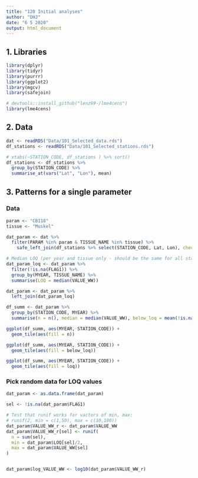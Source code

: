```yaml
---
title: "120 Initial analyses"
author: "DHJ"
date: "6 5 2020"
output: html_document
---
```


## 1. Libraries  
```r

library(dplyr)
library(tidyr)
library(purrr)
library(ggplot2)
library(mgcv)
library(safejoin)

# devtools::install_github("lenz99-/lme4cens")
library(lme4cens)


```


## 2. Data  
```r

dat <- readRDS("Data/101_Selected_data.rds")
df_stations <- readRDS("Data/101_Selected_stations.rds")

# xtabs(~STATION_CODE, df_stations ) %>% sort()
df_stations <- df_stations %>%
  group_by(STATION_CODE) %>%
  summarise_at(vars("Lat", "Lon"), mean)

```


## 3. Patterns for a single parameter  

### Data
```r

param <- "CB118"
tissue <- "Muskel"

dat_param <- dat %>%
  filter(PARAM %in% param & TISSUE_NAME %in% tissue) %>%
    safe_left_join(df_stations %>% select(STATION_CODE, Lat, Lon), check = "V") 

# Median LOQ (per year and tissue only - should be the same for all stations)
dat_param_loq <- dat_param %>%
  filter(!is.na(FLAG1)) %>%
  group_by(MYEAR, TISSUE_NAME) %>%
  summarise(LOQ = median(VALUE_WW))

dat_param <- dat_param %>%
  left_join(dat_param_loq)

df_summ <- dat_param %>%
  group_by(STATION_CODE, MYEAR) %>%
  summarise(n = n(), median = median(VALUE_WW), below_loq = mean(!is.na(FLAG1)), loq = mean(LOQ)) 

ggplot(df_summ, aes(MYEAR, STATION_CODE)) +
  geom_tile(aes(fill = n))

ggplot(df_summ, aes(MYEAR, STATION_CODE)) +
  geom_tile(aes(fill = below_loq))

ggplot(df_summ, aes(MYEAR, STATION_CODE)) +
  geom_tile(aes(fill = loq))

```

### Pick random data for LOQ values  
```r
dat_param <- as.data.frame(dat_param)

sel <- !is.na(dat_param$FLAG1)

# Test that runif works for vactors of min, max:
# runif(2, min = c(1,50), max = c(10,100))
dat_param$VALUE_WW_r <- dat_param$VALUE_WW
dat_param$VALUE_WW_r[sel] <- runif(
  n = sum(sel), 
  min = dat_param$LOQ[sel]/2,
  max = dat_param$VALUE_WW[sel]
)


dat_param$log_VALUE_WW <- log10(dat_param$VALUE_WW_r)

```

### 
```r




```

